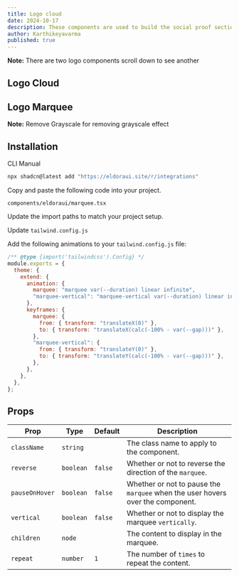 ```yaml
---
title: Logo cloud
date: 2024-10-17
description: These components are used to build the social proof section of the website.
author: Karthikeyavarma
published: true
---
```


<Callout>

**Note:** There are two logo components scroll down to see another

</Callout>

## Logo Cloud

<ComponentPreview name="logoclouddemo" />

## Logo Marquee

<Callout>

**Note:** Remove Grayscale for removing grayscale effect

</Callout>

<ComponentPreview name="logomarqueedemo" />

## Installation


<Tabs defaultValue="cli">

<TabsList>
  <TabsTrigger value="cli">CLI</TabsTrigger>
  <TabsTrigger value="manual">Manual</TabsTrigger>
</TabsList>
<TabsContent value="cli">

```bash
npx shadcn@latest add "https://eldoraui.site/r/integrations"
```

</TabsContent>

<TabsContent value="manual">


<Steps>

<Step>Copy and paste the following code into your project.</Step>

`components/eldoraui/marquee.tsx`

<ComponentSource name="marquee" />

<Step>Update the import paths to match your project setup.</Step>

<Step>Update `tailwind.config.js`</Step>

Add the following animations to your `tailwind.config.js` file:

```js title="tailwind.config.js" {5-18}
/** @type {import('tailwindcss').Config} */
module.exports = {
  theme: {
    extend: {
      animation: {
        marquee: "marquee var(--duration) linear infinite",
        "marquee-vertical": "marquee-vertical var(--duration) linear infinite",
      },
      keyframes: {
        marquee: {
          from: { transform: "translateX(0)" },
          to: { transform: "translateX(calc(-100% - var(--gap)))" },
        },
        "marquee-vertical": {
          from: { transform: "translateY(0)" },
          to: { transform: "translateY(calc(-100% - var(--gap)))" },
        },
      },
    },
  },
};
```

</Steps>

</TabsContent>

</Tabs>


## Props

| Prop           | Type      | Default | Description                                                                    |
| -------------- | --------- | ------- | ------------------------------------------------------------------------------ |
| `className`    | `string`  |         | The class name to apply to the component.                                      |
| `reverse`      | `boolean` | `false` | Whether or not to reverse the direction of the `marquee`.                      |
| `pauseOnHover` | `boolean` | `false` | Whether or not to pause the `marquee` when the user hovers over the component. |
| `vertical`     | `boolean` | `false` | Whether or not to display the marquee `vertically`.                            |
| `children`     | `node`    |         | The content to display in the marquee.                                         |
| `repeat`       | `number`  | `1`     | The number of `times` to repeat the content.                                   |
